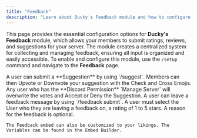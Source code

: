 ```yaml
---
title: "Feedback"
description: "Learn about Ducky's Feedback module and how to configure it."
---
```


This page provides the essential configuration options for **Ducky's Feedback** module, which allows your members to submit ratings, reviews, and suggestions for your server. The module creates a centralized system for collecting and managing feedback, ensuring all input is organized and easily accessible. To enable and configure this module, use the `/setup` command and navigate to the **Feedback** page.

<Steps>
  <Step title="Suggestions" titleSize="h2">
    A user can submit a **Suggestion** by using `/suggest`. Members can then Upvote or Downvote your suggestion with the Check and Cross Emojis. Any user who has the **Discord Permission** `Manage Server` will overwrite the votes and Accept or Deny the Suggestion.
  </Step>
  <Step title="Feedback" titleSize="h2">
    A user can leave a feedback message by using `/feedback submit`. A user must select the  User who they are leaving a feedback on, a rating of 1 to 5 stars. A reason for the feedback is optional.

    The Feedback embed can also be customized to your likings. The Variables can be found in the Embed Builder.
  </Step>
</Steps>